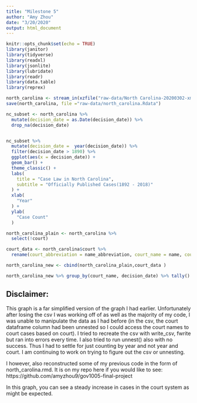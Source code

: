 ```yaml
---
title: "Milestone 5"
author: "Amy Zhou"
date: "3/20/2020"
output: html_document
---
```


```r
knitr::opts_chunk$set(echo = TRUE)
library(janitor)
library(tidyverse)
library(readxl)
library(jsonlite)
library(lubridate)
library(readr)
library(data.table)
library(reprex)
```
```r
north_carolina <- stream_in(xzfile("raw-data/North Carolina-20200302-xml/data/data.jsonl.xz")) 
save(north_carolina, file ="raw-data/north_carolina.Rdata")

```

```r


nc_subset <- north_carolina %>% 
  mutate(decision_date = as.Date(decision_date)) %>% 
  drop_na(decision_date) 



```
```r
nc_subset %>% 
  mutate(decision_date =  year(decision_date)) %>% 
  filter(decision_date > 1890) %>% 
  ggplot(aes(x = decision_date)) +
  geom_bar() +
  theme_classic() +
  labs(
    title = "Case Law in North Carolina",
    subtitle = "Officially Published Cases(1892 - 2018)"
  ) +
  xlab(
    "Year"
  ) +
  ylab(
    "Case Count"
  ) 

north_carolina_plain <- north_carolina %>%
  select(!court)

court_data <- north_carolina$court %>% 
  rename(court_abbreviation = name_abbreviation, court_name = name, court_slug = slug, court_url = url, court_id = id)

north_carolina_new <- cbind(north_carolina_plain,court_data )

north_carolina_new %>% group_by(court_name, decision_date) %>% tally()


```


## Disclaimer:
This graph is a far simplified version of the graph I had earlier. Unfortunately after losing the csv I was working off of as well as the majority of my code, I was unable to manipulate the data as I had before (in the csv, the court dataframe column had been unnested so I could access the court names to court cases based on court). I tried to recreate the csv with write_csv, fwrite but ran into errors every time. I also tried to run unnest() also with no success. Thus I had to settle for just counting by year and not year and court. I am continuing to work on trying to figure out the csv or unnesting. 

I however, also reconstructed some of my previous code in the form of north_carolina.rmd. It is on my repo here if you would like to see: https://github.com/amyzhou9/gov1005-final-project

In this graph, you can see a steady increase in cases in the court system as might be expected. 








